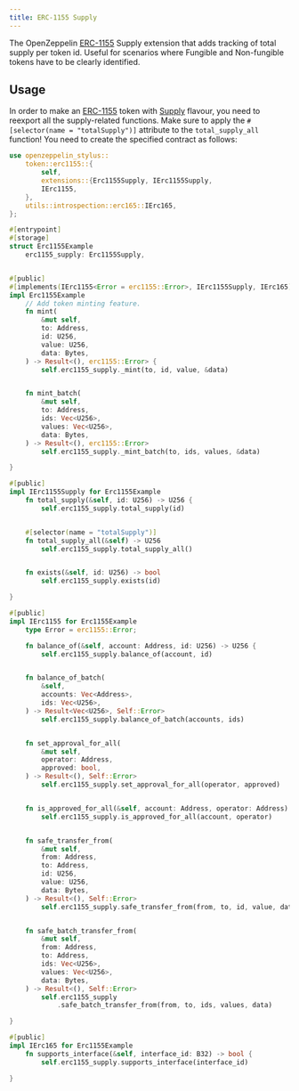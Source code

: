 ```yaml
---
title: ERC-1155 Supply
---
```


The OpenZeppelin [ERC-1155](erc1155) Supply extension that adds tracking of total supply per token id.
Useful for scenarios where Fungible and Non-fungible tokens have to be clearly identified.

## Usage

In order to make an [ERC-1155](erc1155) token with [Supply](https://docs.rs/openzeppelin-stylus/0.3.0-alpha.1/openzeppelin_stylus/token/erc1155/extensions/supply/index.html) flavour,
you need to reexport all the supply-related functions.
Make sure to apply the `#[selector(name = "totalSupply")]` attribute to the `total_supply_all` function!
You need to create the specified contract as follows:

```rust
use openzeppelin_stylus::
    token::erc1155::{
        self,
        extensions::{Erc1155Supply, IErc1155Supply,
        IErc1155,
    },
    utils::introspection::erc165::IErc165,
};

#[entrypoint]
#[storage]
struct Erc1155Example
    erc1155_supply: Erc1155Supply,


#[public]
#[implements(IErc1155<Error = erc1155::Error>, IErc1155Supply, IErc165)]
impl Erc1155Example
    // Add token minting feature.
    fn mint(
        &mut self,
        to: Address,
        id: U256,
        value: U256,
        data: Bytes,
    ) -> Result<(), erc1155::Error> {
        self.erc1155_supply._mint(to, id, value, &data)


    fn mint_batch(
        &mut self,
        to: Address,
        ids: Vec<U256>,
        values: Vec<U256>,
        data: Bytes,
    ) -> Result<(), erc1155::Error>
        self.erc1155_supply._mint_batch(to, ids, values, &data)

}

#[public]
impl IErc1155Supply for Erc1155Example
    fn total_supply(&self, id: U256) -> U256 {
        self.erc1155_supply.total_supply(id)


    #[selector(name = "totalSupply")]
    fn total_supply_all(&self) -> U256
        self.erc1155_supply.total_supply_all()


    fn exists(&self, id: U256) -> bool
        self.erc1155_supply.exists(id)

}

#[public]
impl IErc1155 for Erc1155Example
    type Error = erc1155::Error;

    fn balance_of(&self, account: Address, id: U256) -> U256 {
        self.erc1155_supply.balance_of(account, id)


    fn balance_of_batch(
        &self,
        accounts: Vec<Address>,
        ids: Vec<U256>,
    ) -> Result<Vec<U256>, Self::Error>
        self.erc1155_supply.balance_of_batch(accounts, ids)


    fn set_approval_for_all(
        &mut self,
        operator: Address,
        approved: bool,
    ) -> Result<(), Self::Error>
        self.erc1155_supply.set_approval_for_all(operator, approved)


    fn is_approved_for_all(&self, account: Address, operator: Address) -> bool
        self.erc1155_supply.is_approved_for_all(account, operator)


    fn safe_transfer_from(
        &mut self,
        from: Address,
        to: Address,
        id: U256,
        value: U256,
        data: Bytes,
    ) -> Result<(), Self::Error>
        self.erc1155_supply.safe_transfer_from(from, to, id, value, data)


    fn safe_batch_transfer_from(
        &mut self,
        from: Address,
        to: Address,
        ids: Vec<U256>,
        values: Vec<U256>,
        data: Bytes,
    ) -> Result<(), Self::Error>
        self.erc1155_supply
            .safe_batch_transfer_from(from, to, ids, values, data)

}

#[public]
impl IErc165 for Erc1155Example
    fn supports_interface(&self, interface_id: B32) -> bool {
        self.erc1155_supply.supports_interface(interface_id)

}
```
